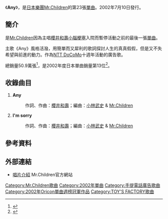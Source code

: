 {{Infobox Single 
| Name           = Any
| Artist         = [[Mr.Children|Mr.Children]]
| Album          = [[至福之音|至福之音]]
| Released       = 2002年7月10日
| Format         = [[單曲|單曲CD]]
| Recorded       = 
| Genre          = [[J-POP|J-POP]]
| Length         = 9分27秒
| Label          = [[TOY'S_FACTORY|TOY'S FACTORY]]
| Writer         = [[櫻井和壽|櫻井和壽]]
| Producer       = [[小林武史|小林武史]]
| Certification  = 雙白金（[[日本唱片協會|日本唱片協會]]）
| Chart position = * 週間最高排行第1位（[[Oricon|Oricon]]）
* 2002年度年間排行第13位（[[Oricon|Oricon]]）
| Last single    = [[喜歡你_(Mr.Children單曲)|喜歡你]]<br />（2002年）
| This single    = '''Any'''<br />（2002年）
| Next single    = [[HERO_(Mr.Children單曲)|HERO]]<br />（2002年）
}}
《'''Any'''》，是[[日本|日本]][[樂團|樂團]][[Mr.Children|Mr.Children]]的第23張[[單曲|單曲]]。2002年7月10日發行。

==簡介==
是[[Mr.Children|Mr.Children]]因為主唱[[櫻井和壽|櫻井和壽]][[中風|小腦梗塞]]入院而暫停活動之前的最後一張[[單曲|單曲]]。

主歌《Any》風格活潑，用簡單而又犀利的歌詞探討人生的真真假假，但是又不失希望與前進的動力。作為[[NTT_DoCoMo|NTT DoCoMo]]十週年活動的廣告歌。

總銷量50.9萬張<ref>{{Cite web |url=http://www.oricon.co.jp/news/music/21151/ |script-title=ja:Mr.Children、待望のニューシングル「箒星」リリース決定！ |accessdate=2010-06-30 |archive-date=2009-10-11 |archive-url=https://web.archive.org/web/20091011064955/http://www.oricon.co.jp/news/music/21151/ |dead-url=no }}</ref>，是2002年度日本單曲銷量第13位<ref>{{Cite web |url=http://www.musictvprogram.com/corner-ranking-2002.html |script-title=ja:2002年間シングルランキング TOP100 |access-date=2010-06-30 |archive-url=https://web.archive.org/web/20070517200122/http://www.musictvprogram.com/corner-ranking-2002.html |archive-date=2007-05-17 |dead-url=yes }}</ref>。

==收錄曲目==
# '''Any'''
#:作詞、作曲：[[櫻井和壽|櫻井和壽]]；編曲：[[小林武史|小林武史]] & [[Mr.Children|Mr.Children]]
# '''I'm sorry'''
#:作詞、作曲：[[櫻井和壽|櫻井和壽]]；編曲：[[小林武史|小林武史]] & [[Mr.Children|Mr.Children]]

==參考資料==
{{reflist}}

==外部連結==
*[http://www.mrchildren.jp/disco/single/single23.html 唱片介紹]{{Wayback|url=http://www.mrchildren.jp/disco/single/single23.html |date=20110326131834 }} Mr.Children官方網站

{{Mr.Children}}
{{Oricon單曲週榜冠軍 (2002年)|2002年7月22日}}

[[Category:Mr.Children歌曲|Category:Mr.Children歌曲]]
[[Category:2002年單曲|Category:2002年單曲]]
[[Category:手提電話廣告歌曲|Category:手提電話廣告歌曲]]
[[Category:2002年Oricon單曲週榜冠軍作品|Category:2002年Oricon單曲週榜冠軍作品]]
[[Category:TOY'S_FACTORY歌曲|Category:TOY'S FACTORY歌曲]]